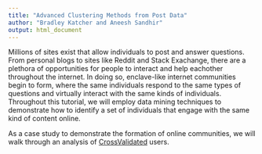 ```yaml
---
title: "Advanced Clustering Methods from Post Data"
author: "Bradley Katcher and Aneesh Sandhir"
output: html_document
---
```


Millions of sites exist that allow individuals to post and answer questions. From personal blogs to sites like Reddit and Stack Exachange, there are a plethora of opportunities for people to interact and help eachother throughout the internet. In doing so, enclave-like internet communities begin to form, where the same individuals respond to the same types of questions and virtually interact with the same kinds of individuals. Throughout this tutorial, we will employ data mining techniques to demonstrate how to identify a set of individuals that engage with the same kind of content online. 

As a case study to demonstrate the formation of online communities, we will walk through an analysis of [CrossValidated](https://stats.stackexchange.com/) users. 